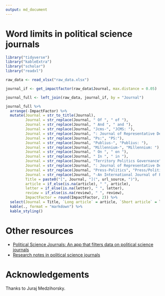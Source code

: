 ```yaml
---
output: md_document
---
```


# Word limits in political science journals

```r
library("tidyverse")
library("kableExtra")
library("scholar")
library("readxl")

raw_data <- read_xlsx("raw_data.xlsx")

journal_if <- get_impactfactor(raw_data$Journal, max.distance = 0.05)

journal_full <- left_join(raw_data, journal_if, by = "Journal")

journal_full %>%
  arrange(-ImpactFactor) %>%
  mutate(Journal = str_to_title(Journal),
         Journal = str_replace(Journal, " Of ", " of "),
         Journal = str_replace(Journal, " And ", " and "),
         Journal = str_replace(Journal, "Jcms-", "JCMS: "),
         Journal = str_replace(Journal, ": Journal of Representative Democracy", ""),
         Journal = str_replace(Journal, "Ps:", "PS:"),
         Journal = str_replace(Journal, "Publius-", "Publius: "),
         Journal = str_replace(Journal, "Millennium-", "Millennium: "),
         Journal = str_replace(Journal, " On ", " on "),
         Journal = str_replace(Journal, " In ", " in "),
         Journal = str_replace(Journal, "Territory Politics Governance", "Territory, Politics, Governance"),
         Journal = str_replace(Journal, ": Journal of Representative Democracy", ""),
         Journal = str_replace(Journal, "Press-Politics", "Press/Politics"),
         Journal = str_replace(Journal, "-An International Journal of Policy Administration and Institutions", ""),
         Title = paste0("[", Journal, "](", url_source, ")"),
         article = if_else(is.na(article), " ", article),
         letter = if_else(is.na(letter), " ", letter),
         review = if_else(is.na(review), " ", review),
         ImpactFactor = round(ImpactFactor, 2)) %>%
  select(Journal = Title, `Long article` = article, `Short article` = letter, `Review` = review, `Impact factor` = ImpactFactor) %>%
  kable(., format = "markdown") %>% 
  kable_styling()
```

# Other resources

- [Political Science Journals: An app that filters data on political science journals](https://resulumit.shinyapps.io/psjournals/)
- [Research notes in political science journals](https://resulumit.com/blog/polisci-research-notes/)

# Acknowledgements

Thanks to Juraj Medzihorsky.